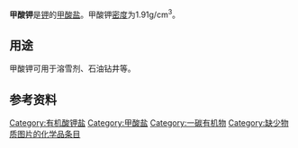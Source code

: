 {{chembox
| verifiedrevid = 303381534
| Reference=<ref>Olsen, J C (editor), ''Van Nostrand's Chemical Annual'', Chapman and Hall, London, 1934</ref>
| ImageFile = Potassium formate.png
| ImageSize = 120px
| IUPACName = Potassium formate
| OtherNames = 
| Section1 = {{Chembox Identifiers
| CASNo_Ref = {{cascite}}
| CASNo = 590-29-4
| PubChem = 2735122
| RTECS = LQ9625000
| SMILES = C([O-])=O.[K+]}}
| Section2 = {{Chembox Properties
| C=1|H=1|K=1|O=2
| Appearance = 无色晶体<br>具有[[潮解|潮解]]性
| Density = 1.908 g/cm<sup>3</sup>
| MeltingPtC = 167.5
| BoilingPt = 分解
| Solubility = 32.8 g/100 mL (0 °C) <br> 657 g/100 mL (80 °C)
| SolubleOther = 溶于[[醇|醇]]<br>不溶于[[醚|醚]]
}}
| Section3 = {{Chembox Hazards
| MainHazards = 
| FlashPt = 
| Autoignition = }}
}}

'''甲酸钾'''是[[钾|钾]]的[[甲酸盐|甲酸盐]]。甲酸钾[[密度|密度]]为1.91g/cm<sup>3</sup>。

== 用途 ==
甲酸钾可用于溶雪剂、石油钻井等。

== 参考资料 ==
{{reflist}}

{{钾化合物}}
{{甲酸盐}}

[[Category:有机酸钾盐|Category:有机酸钾盐]]
[[Category:甲酸盐|Category:甲酸盐]]
[[Category:一碳有机物|Category:一碳有机物]]
[[Category:缺少物质图片的化学品条目|Category:缺少物质图片的化学品条目]]